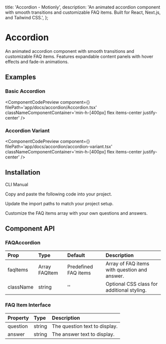   title: 'Accordion - Motionly',
  description:
    'An animated accordion component with smooth transitions and customizable FAQ items. Built for React, Next.js, and Tailwind CSS.',
};


# Accordion

An animated accordion component with smooth transitions and customizable FAQ items. Features expandable content panels with hover effects and fade-in animations.

## Examples

### Basic Accordion

<ComponentCodePreview
  component={<FAQAccordion />}
  filePath='app/docs/accordion/Accordion.tsx'
  classNameComponentContainer='min-h-[400px] flex items-center justify-center'
/>

### Accordion Variant

<ComponentCodePreview
  component={<FAQAccordionVariant />}
  filePath='app/docs/accordion/accordion-variant.tsx'
  classNameComponentContainer='min-h-[400px] flex items-center justify-center'
/>

## Installation

<Tabs defaultValue="cli">

<TabsList>
  <TabsTrigger value='cli'>CLI</TabsTrigger>
  <TabsTrigger value='manual'>Manual</TabsTrigger>
</TabsList>

<TabsContent value="cli">

<InstallationCli value='accordion' />

</TabsContent>

<TabsContent value="manual">

<Steps>

<Step>Copy and paste the following code into your project.</Step>

<CodeBlock filePath='app/docs/accordion/Accordion.tsx' />

<Step>Update the import paths to match your project setup.</Step>

<Step>Customize the FAQ items array with your own questions and answers.</Step>

</Steps>

</TabsContent>

</Tabs>

## Component API

### FAQAccordion

| Prop      | Type          | Default              | Description                                  |
| :-------- | :------------ | :------------------- | :------------------------------------------- |
| faqItems  | Array FAQItem | Predefined FAQ items | Array of FAQ items with question and answer. |
| className | string        | ''                   | Optional CSS class for additional styling.   |

### FAQ Item Interface

| Property | Type   | Description                   |
| :------- | :----- | :---------------------------- |
| question | string | The question text to display. |
| answer   | string | The answer text to display.   |
